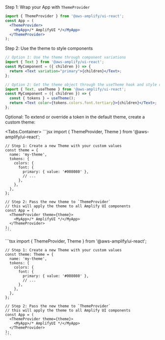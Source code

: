 
Step 1: Wrap your App with `ThemeProvider`

```jsx
import { ThemeProvider } from '@aws-amplify/ui-react';
const App = (
  <ThemeProvider>
    <MyApp>/* AmplifyUI */</MyApp>
  </ThemeProvider>
);
```

Step 2: Use the theme to style components

```jsx
// Option 1: Use the theme through component variations
import { Text } from '@aws-amplify/ui-react';
const MyComponent = ({ children }) => {
  return <Text variation="primary">{children}</Text>;
};

// Option 2: Get the theme object through the useTheme hook and style components with it
import { Text, useTheme } from '@aws-amplify/ui-react';
const MyComponent = ({ children }) => {
  const { tokens } = useTheme();
  return <Text color={tokens.colors.font.tertiary}>{children}</Text>;
};
```

Optional: To extend or override a token in the default theme, create a custom theme:

<Tabs.Container>
  <TabItem title="JavaScript">
    ```jsx
    import { ThemeProvider, Theme } from '@aws-amplify/ui-react';

    // Step 1: Create a new Theme with your custom values
    const theme = {
      name: 'my-theme',
      tokens: {
        colors: {
          font: {
            primary: { value: '#008080' },
            // ...
          },
        },
      },
    };

    // Step 2: Pass the new theme to `ThemeProvider`
    // this will apply the theme to all Amplify UI components
    const App = (
      <ThemeProvider theme={theme}>
        <MyApp>/* AmplifyUI */</MyApp>
      </ThemeProvider>
    );
    ```

  </TabItem>
  <TabItem title="TypeScript">
    ```tsx
    import { ThemeProvider, Theme } from '@aws-amplify/ui-react';

    // Step 1: Create a new Theme with your custom values
    const theme: Theme = {
      name: 'my-theme',
      tokens: {
        colors: {
          font: {
            primary: { value: '#008080' },
            // ...
          },
        },
      },
    };

    // Step 2: Pass the new theme to `ThemeProvider`
    // this will apply the theme to all Amplify UI components
    const App = (
      <ThemeProvider theme={theme}>
        <MyApp>/* AmplifyUI */</MyApp>
      </ThemeProvider>
    );
    ```

  </TabItem>
</Tabs.Container>
